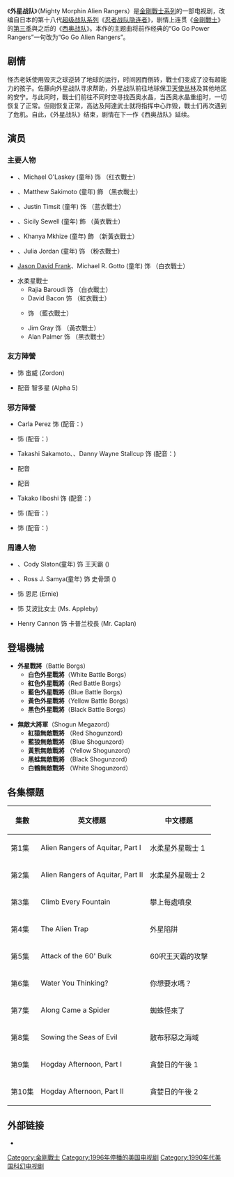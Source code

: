 {{noteTA
|T=zh-hans:外星战队; zh-hant:異星戰士
|G1=Power Rangers
}}
{{电视节目信息框
| show_name = 外星战队
| image = [[圖像:MMAR.jpg|220px]]
| format = 动作、科幻
| runtime = 30分钟
| creator = Haim Saban<br />Shuki Levy
| executive_producer = Haim Saban<br />Shuki Levy
| producer = Ronnie Hadar<br />Jonathan Tzachor
| starring = Julia Jordan<br />Matthew Sakimoto<br />Sicily Sewell<br />Michael J. O'Laskey II<br />Michael R. Gotto<br />Justin Timsit<br />Rajia Baroudi<br />David Bacon<br />Jim Gray<br />Karim Prince<br />Alan Palmer
| country = [[美国|美国]]
| company = Saban Entertainment
| network = [[Fox_Kids|Fox Kids]]
| picture_format = [[480i|480i]]（[[標準畫質電視|SDTV]]）
| first_aired = 1996年2月5日
| last_aired = 1996年2月17日
| num_episodes = 10
| list_episodes = 
| preceded_by = 《[[金剛戰士|金剛戰士]]》（[[恐龙战队_(第三季)|第三季]]）
| followed_by = 《[[西奥战队|西奥战队]]》
}}
《'''外星战队'''》（Mighty Morphin Alien Rangers）是[[金剛戰士系列|金剛戰士系列]]的一部电视剧，改编自日本的第十八代[[超级战队系列|超级战队系列]]《[[忍者战队隐连者|忍者战队隐连者]]》，剧情上连贯《[[金剛戰士|金剛戰士]]》的[[恐龙战队_(第三季)|第三季]]與之后的《[[西奥战队|西奥战队]]》。本作的主题曲将前作经典的“Go Go Power Rangers”一句改为“Go Go Alien Rangers”。

==剧情==
怪杰老妖使用毁灭之球逆转了地球的运行，时间因而倒转，戰士们变成了没有超能力的孩子。佐藤向外星战队寻求帮助，外星战队前往地球保卫[[天使丛林|天使丛林]]及其他地区的安宁。与此同时，戰士们前往不同时空寻找西奥水晶，当西奥水晶重组时，一切恢复了正常。但刚恢复正常，高达及阿達武士就将指挥中心炸毁，戰士们再次遇到了危机。自此，《外星战队》结束，剧情在下一作《西奥战队》延续。

==演员==
===主要人物=== 
* {{tsl|en|Steve Cardenas}}、Michael O'Laskey (童年) 饰 {{link-nl|洛基·德桑托斯|Rocky DeSantos}}（红衣戰士）
* {{tsl|en| Johnny Yong Bosch}}、Matthew Sakimoto (童年) 飾 {{link-en|亞當·帕克|Adam Park}}（黑衣戰士）
* {{tsl|en|David Yost}}、Justin Timsit (童年) 饰 {{link-en|比利·克兰斯顿|Billy Cranston}}（蓝衣戰士）
* {{tsl|en|Karan Ashley}}、Sicily Sewell (童年) 飾 {{tsl|en|Aisha Campbell|依莎}}（黃衣戰士）
* {{tsl|en|Nakia Burrise}}、Khanya Mkhize (童年) 飾 {{tsl|en|Tanya Sloan|唐雅}}（新黃衣戰士）
* {{tsl|en|Catherine Sutherland}}、Julia Jordan (童年) 饰 {{link-nl|凯瑟琳·希拉尔德|Katherine Hillard}}（粉衣戰士）
* [[傑森·大衛·法蘭克|Jason David Frank]]、Michael R. Gotto (童年) 饰 {{tsl|en|Tommy Oliver|汤米}}（白衣戰士）

*水柔星戰士
** Rajia Baroudi 饰 {{tsl|en|Aquitian_Rangers#Delphine|黛爾芬}}（白衣戰士）
** David Bacon 饰 {{tsl|en|Aquitian_Rangers#Aurico|奧里科}}（紅衣戰士）
** {{tsl|en|Karim Prince}} 饰 {{tsl|en|Aquitian_Rangers#Cestro|瑟斯特羅}}（藍衣戰士）
** Jim Gray 饰 {{tsl|en|Aquitian_Rangers#Tideus|泰德斯}}（黃衣戰士）
** Alan Palmer 饰 {{tsl|en|Aquitian_Rangers#Corcus|柯庫斯}}（黑衣戰士）

===友方陣營===
* {{tsl|en|Zordon|David Fielding}} 饰 宙威 (Zordon)
* {{tsl|en|Richard Steven Horvitz}} 配音 智多星 (Alpha 5)

===邪方陣營===
* Carla Perez 饰 {{tsl|en|Rita Repulsa|幽冥女王}} (配音：{{tsl|en|Barbara Goodson}}) 
* {{tsl|en|Edwin Neal|Ed Neil}} 饰 {{tsl|en|Villains_in_Mighty_Morphin_Power_Rangers#Lord_Zedd|玄冥大帝Lord Zedd}} (配音：{{tsl|en| Robert Axelrod (actor)|Robert Axelrod }})
* Takashi Sakamoto、{{tsl|jp|横山一敏|Kazutoshi Yokoyama}}、Danny Wayne Stallcup 饰 {{tsl|en|Villains_in_Mighty_Morphin_Power_Rangers#Goldar|天狼將軍Goldar}} (配音：{{tsl|en|Kerrigan Mahan}})
* {{tsl|en|Tom Wyner}} 配音{{tsl|en|Villains_in_Mighty_Morphin_Power_Rangers#Master_Vile|終極魔王Master Vile}}
* {{tsl|en|Bob Papenbrook}} 配音{{tsl|en|Villains_in_Mighty_Morphin_Power_Rangers#Rito_Revolto|阿達武士Rito Revolto }}
* Takako Iiboshi 饰 {{tsl|en|Villains_in_Mighty_Morphin_Power_Rangers#Finster|魚匠人Finster}} (配音：{{tsl|en|Robert Axelrod (actor)|Robert Axelrod}})
* {{tsl|jp|渡辺実 (俳優)|Minoru Watanabe}} 饰 {{tsl|en|Villains_in_Mighty_Morphin_Power_Rangers#Squatt_and_Baboo|怪頭陀Squatt}} (配音：{{tsl|en|Michael Sorich}})
* {{tsl|jp|日下秀昭|Hideaki Kusaka}} 饰 {{tsl|en|Villains_in_Mighty_Morphin_Power_Rangers#Squatt_and_Baboo|巴布猴Baboo}} (配音：{{tsl|en|Dave Mallow}})

===周邊人物===
* {{tsl|en|Paul Schrier}}、Cody Slaton(童年) 饰 王天霸 ({{tsl|en|Bulk and Skull|Farkas Bulkmeier}})
* {{tsl|en|Jason Narvy}}、Ross J. Samya(童年) 饰 史骨頭 ({{tsl|en|Bulk and Skull|Eugene Skullovitch}})
* {{tsl|en|Richard Genelle}} 饰 恩尼 (Ernie)
* {{tsl|en|Royce Herron}} 饰 艾波比女士 (Ms. Appleby)
* Henry Cannon 饰 卡普兰校長 (Mr. Caplan)

==登場機械==
*'''外星戰將'''（Battle Borgs）
**'''白色外星戰將'''（White Battle Borgs）
**'''紅色外星戰將'''（Red Battle Borgs）
**'''藍色外星戰將'''（Blue Battle Borgs）
**'''黃色外星戰將'''（Yellow Battle Borgs）
**'''黑色外星戰將'''（Black Battle Borgs）

*'''無敵大將軍'''（Shogun Megazord）
**'''紅猿無敵戰將''' （Red Shogunzord）
**'''藍狼無敵戰將''' （Blue Shogunzord）
**'''黃熊無敵戰將''' （Yellow Shogunzord）
**'''黑蛙無敵戰將''' （Black Shogunzord）
**'''白鶴無敵戰將''' （White Shogunzord）

==各集標題==
{| class="wikitable" style="text-align:center"
!集數!!英文標題!!中文標題
|-
|第1集||Alien Rangers of Aquitar, Part I||水柔星外星戰士 1
|-
|第2集||Alien Rangers of Aquitar, Part II||水柔星外星戰士 2
|-
|第3集||Climb Every Fountain||攀上每處噴泉
|-
|第4集||The Alien Trap||外星陷阱
|-
|第5集||Attack of the 60' Bulk||60呎王天霸的攻擊
|-
|第6集||Water You Thinking?||你想要水嗎？
|-
|第7集||Along Came a Spider||蜘蛛怪來了
|-
|第8集||Sowing the Seas of Evil||散布邪惡之海域
|-
|第9集||Hogday Afternoon, Part I||貪婪日的午後 1
|-
|第10集||Hogday Afternoon, Part II||貪婪日的午後 2
|}

==外部链接==
* {{imdb title|0106064}}

{{s-start}}
{{succession box|title=[[金剛戰士|金剛戰士]]|before=[[恐龙战队_(第三季)|恐龙战队 (第三季)]]|after=[[新金剛戰士|新金剛戰士]]|years=1996}}
{{s-end}}
[[Category:金剛戰士|Category:金剛戰士]]
[[Category:1996年停播的美国电视剧|Category:1996年停播的美国电视剧]]
[[Category:1990年代美国科幻电视剧|Category:1990年代美国科幻电视剧]]